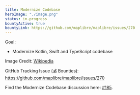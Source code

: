 ```yaml
---
title: Modernize Codebase
heroImage: "./image.png"
status: in-progress
bountyActive: true
bountyLink: https://github.com/maplibre/maplibre/issues/270
---
```


Goal:

- Modernize Kotlin, Swift and TypeScript codebase

Image Credit: <a href="https://upload.wikimedia.org/wikipedia/commons/thumb/6/65/Globe_logo.svg/1142px-Globe_logo.svg.png">Wikipedia</a>

GitHub Tracking Issue (💰 Bounties): https://github.com/maplibre/maplibre/issues/270

Find the Modernize Codebase discussion here: [#185](https://github.com/maplibre/maplibre/discussions/185).
